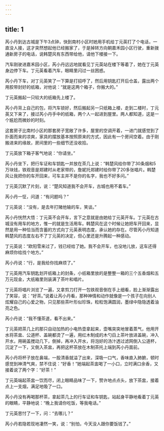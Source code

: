 ```yaml
---
---
---
```

title: 1
---




芮小丹到达古城是下午3点钟，快到南村小区时她用手机给丁元英打了个电话，一直没人接，这才突然想起他已经搬家了，于是掉转方向朝嘉禾园小区行驶，重新拨通新房子的电话，说韩楚风有东西带给他，请他下楼接一下。

汽车刚驶进嘉禾园小区，芮小丹远远地就看见丁元英站在楼下等着了，她在丁元英身边停下车。丁元英看着汽车，眼睛里闪过一丝困惑。

芮小丹下车，对丁元英笑了一下算是打招呼了，然后用钥匙打开后仓盖，露出两个用胶带封好的纸箱，对他说：“就是这两个箱子，你搬大的。”

丁元英搬起一只较大的纸箱先上楼了。

芮小丹背上自己的包，将汽车锁好，然后搬起另一只纸箱上楼，走到二楼时，丁元英又下来了，接过芮小丹手中的纸箱，两个人一起进到屋里。两人都知道，这是一个尴尬而微妙的时刻。

这套房子比南村小区的那套房子宽敞了许多，屋里的空调开着，一进门就感觉到了扑面而来的凉爽，家具的摆放基本按照原来的方式，因此有一个房间空着。由于刚搬进来的缘故，房间里的一些细节还没收拾。

丁元英放下箱子客气地说：“你请坐。”

芮小丹坐下，把行车证和车钥匙一并放在茶几上说：“韩楚风给你带了30条烟和5万块钱，铁观音是郑建时从老家带的，詹妮托郑建时给你带了20多张唱片。韩楚风让我把你的车开回来，可车主并不是你的名字，我也不好多问。”

丁元英沉默了片刻，说：“楚风知道我不会开车，古城也用不着车。”

芮小丹一怔，问道：“有问题吗？”

丁元英说：“没有，是去年打赌他输的车，笑谈。”

芮小丹恍然大悟：丁元英不会开车，言下之意就是由她给丁元英开车。丁元英在古城没有用车的地方，惟一的就是生活用车。韩楚风在这个时候让她把车开回来，显然是用一种恰当而含蓄的方式向丁元英表明态度，承认她的存在。尽管芮小丹知道韩楚风的态度左右不了丁元英的决定，但心里还是升腾起一种感动。

丁元英说：“欧阳雪来过了，钱已经给了她。我不会开车，也没地儿放，这车还得麻烦你给找个地方。”

芮小丹说：“行，是我给你找麻烦了。”

丁元英用汽车钥匙划开纸箱上的封条，小纸箱里放的是整整一箱的三个五香烟和五万元现金，大纸箱里则装满了茶叶和唱片。

丁元英将唱片浏览了一遍，又拿剪刀打开一包铁观音倒在手上细看，脸上渐渐露出了笑容，说：“好茶。”说着让芮小丹看，那种神情和动作就像是一个孩子在向别人炫耀自己的心爱之物，只见那些茶叶形似珍珠，粒粒饱满圆润，墨绿中隐隐透着油亮之色。

芮小丹说：“我不懂茶道，看不出来。”

丁元英把茶几上的那只自动加热的小电热壶拿起来，壶嘴突突地冒着蒸气，他用开水将茶盅、公道杯、盖碗都烫了一遍，用红木制成的木勺舀上茶叶放进盖碗，冲入开水，用碗盖搅动几下，倒掉，再冲入开水，将泡好的汤汁透过滤网倒入公道杯，沉淀了一下，又倒入茶盅，再把这杯茶放在木制茶托上端到芮小丹面前。

芮小丹将杯子放在鼻端，一股清香就溢了出来，深吸一口气，香味直入肺腑，顿时感觉到神清气爽，禁不住说：“好香！”她端起茶盅喝了一小口，立时满口余香，又接着说了两个字：“好茶！”

丁元英端起茶盅一饮而尽，闭上眼睛品味了一下，赞许地点点头，放下茶盅，接着点上一支烟，满足地吸了一口。

芮小丹没有再喝那杯茶，拿起茶几上的行车证和车钥匙，站起身平静地看着丁元英的眼睛，平静地说：“晚上我请你吃饭，等我电话。”

丁元英思忖了一下，问：“去哪儿？”

芮小丹若隐若现地凄然一笑，说：“别怕，今天没人跟你要饭钱了。”